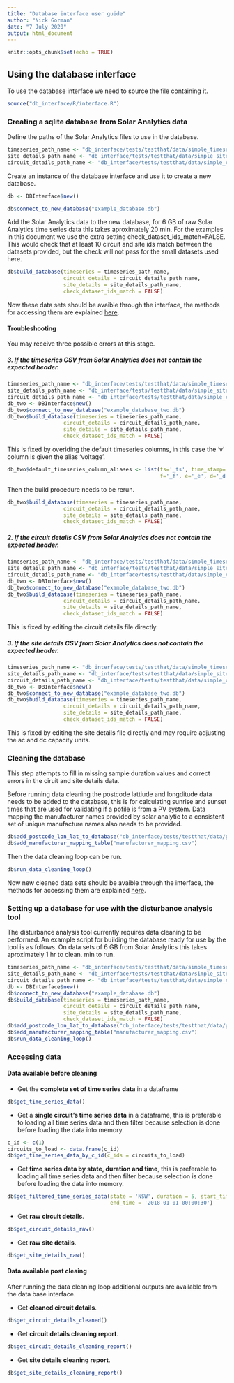 ```yaml
---
title: "Database interface user guide"
author: "Nick Gorman"
date: "7 July 2020"
output: html_document
---
```


```r
knitr::opts_chunk$set(echo = TRUE)
```

## Using the database interface

To use the database interface we need to source the file containing it.

```R
source("db_interface/R/interface.R")
```

### Creating a sqlite database from Solar Analytics data

Define the paths of the Solar Analytics files to use in the database.

```r
timeseries_path_name <- "db_interface/tests/testthat/data/simple_timeseries.csv"
site_details_path_name <- "db_interface/tests/testthat/data/simple_site_details.csv"
circuit_details_path_name <- "db_interface/tests/testthat/data/simple_circuit_details.csv"
```

Create an instance of the database interface and use it to create a new database.

```r
db <- DBInterface$new()

db$connect_to_new_database("example_database.db")
```

Add the Solar Analytics data to the new database, for 6 GB of raw Solar Analytics time series data this takes aproximately 20 min. For the examples in this document we use the extra setting check_dataset_ids_match=FALSE. This would check that at least 10 circuit and site ids match between the datasets provided, but the check will not pass for the small datasets used here.

```r
db$build_database(timeseries = timeseries_path_name,
                  circuit_details = circuit_details_path_name,
                  site_details = site_details_path_name,
                  check_dataset_ids_match = FALSE)
```

Now these data sets should be avaible through the interface, the methods for accessing them are explained
[here](#data-available-before-cleaning).

#### Troubleshooting

You may receive three possible errors at this stage.

##### 3. If the timeseries CSV from Solar Analytics does not contain the expected header.

```r
timeseries_path_name <- "db_interface/tests/testthat/data/simple_timeseries_unknown_header.csv"
site_details_path_name <- "db_interface/tests/testthat/data/simple_site_details.csv"
circuit_details_path_name <- "db_interface/tests/testthat/data/simple_circuit_details.csv"
db_two <- DBInterface$new()
db_two$connect_to_new_database("example_database_two.db")
db_two$build_database(timeseries = timeseries_path_name,
                  circuit_details = circuit_details_path_name,
                  site_details = site_details_path_name,
                  check_dataset_ids_match = FALSE)
```
This is fixed by overiding the default timeseries columns, in this case the 'v' column is given the alias 'voltage'.

```r
db_two$default_timeseries_column_aliases <- list(ts='_ts', time_stamp='_ts', c_id='_c_id', voltage='_v',
                                                 f='_f', e='_e', d='_d')
```

Then the build procedure needs to be rerun.

```r
db_two$build_database(timeseries = timeseries_path_name,
                  circuit_details = circuit_details_path_name,
                  site_details = site_details_path_name,
                  check_dataset_ids_match = FALSE)
```

##### 2. If the circuit details CSV from Solar Analytics does not contain the expected header.

```r
timeseries_path_name <- "db_interface/tests/testthat/data/simple_timeseries.csv"
site_details_path_name <- "db_interface/tests/testthat/data/simple_site_details.csv"
circuit_details_path_name <- "db_interface/tests/testthat/data/simple_circuit_details_unknown_header.csv"
db_two <- DBInterface$new()
db_two$connect_to_new_database("example_database_two.db")
db_two$build_database(timeseries = timeseries_path_name,
                  circuit_details = circuit_details_path_name,
                  site_details = site_details_path_name,
                  check_dataset_ids_match = FALSE)
```
This is fixed by editing the circuit details file directly.

##### 3. If the site details CSV from Solar Analytics does not contain the expected header.

```r
timeseries_path_name <- "db_interface/tests/testthat/data/simple_timeseries.csv"
site_details_path_name <- "db_interface/tests/testthat/data/simple_site_details_unknown_header.csv"
circuit_details_path_name <- "db_interface/tests/testthat/data/simple_circuit_details.csv"
db_two <- DBInterface$new()
db_two$connect_to_new_database("example_database_two.db")
db_two$build_database(timeseries = timeseries_path_name,
                  circuit_details = circuit_details_path_name,
                  site_details = site_details_path_name,
                  check_dataset_ids_match = FALSE)
```
This is fixed by editing the site details file directly and may require adjusting the ac and dc capacity units.


### Cleaning the database

This step attempts to fill in missing sample duration values and correct errors in the ciruit and site details data.

Before running data cleaning the postcode lattiude and longditude data needs to be added to the database, this is for calculating sunrise and sunset times that are used for validating if a pofile is from a PV system. Data mapping the manufacturer
names provided by solar analytic to a consistent set of unique manufacture names also needs to be provided.
```r
db$add_postcode_lon_lat_to_database("db_interface/tests/testthat/data/postcode_lon_lat.csv")
db$add_manufacturer_mapping_table("manufacturer_mapping.csv")
```
Then the data cleaning loop can be run.
```r
db$run_data_cleaning_loop()
```
Now new cleaned data sets should be avaible through the interface, the methods for accessing them are explained
[here](#data-available-post-cleaing).

### Setting up a database for use with the disturbance analysis tool
The disturbance analysis tool currently requires data cleaning to be performed. An example script for building the
database ready for use by the tool is as follows. On data sets of 6 GB from Solar Analytics this takes aproximately 1 hr to clean.
min to run.
```r
timeseries_path_name <- "db_interface/tests/testthat/data/simple_timeseries.csv"
site_details_path_name <- "db_interface/tests/testthat/data/simple_site_details.csv"
circuit_details_path_name <- "db_interface/tests/testthat/data/simple_circuit_details.csv"
db <- DBInterface$new()
db$connect_to_new_database("example_database.db")
db$build_database(timeseries = timeseries_path_name,
                  circuit_details = circuit_details_path_name,
                  site_details = site_details_path_name,
                  check_dataset_ids_match = FALSE)
db$add_postcode_lon_lat_to_database("db_interface/tests/testthat/data/postcode_lon_lat.csv")
db$add_manufacturer_mapping_table("manufacturer_mapping.csv")
db$run_data_cleaning_loop()
```


### Accessing data

#### Data available before cleaning

* Get the **complete set of time series data** in a dataframe

```r
db$get_time_series_data()
```

* Get a **single circuit's time series data** in a dataframe, this is preferable to loading all time series data and then
filter because selection is done before loading the data into memory.

```r
c_id <- c(1)
circuits_to_load <- data.frame(c_id)
db$get_time_series_data_by_c_id(c_ids = circuits_to_load)
```

* Get **time series data by state, duration and time**, this is preferable to loading all time series data and then
filter because selection is done before loading the data into memory.

```r
db$get_filtered_time_series_data(state = 'NSW', duration = 5, start_time = '2018-01-01 00:00:20',
                                 end_time = '2018-01-01 00:00:30')
```

* Get **raw circuit details**.

```r
db$get_circuit_details_raw()
```

* Get **raw site details**.

```r
db$get_site_details_raw()
```

#### Data available post cleaing
After running the data cleaning loop additional outputs are available from the data base interface.

* Get **cleaned circuit details**.

```r
db$get_circuit_details_cleaned()
```

* Get **circuit details cleaning report**.

```r
db$get_circuit_details_cleaning_report()
```

* Get **site details cleaning report**.

```r
db$get_site_details_cleaning_report()
```
